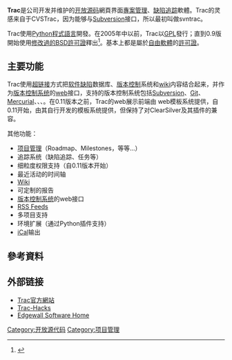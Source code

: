 {{noteTA|G1=IT|G2=FL|1=zh-hans:项目; zh-hant:專案;|2=zh-hans:质量; zh-hant:品質;}}
{{Infobox Software
| name = Trac
| logo = Trac logo.svg
| logo size = 200px
| screenshot =
| caption =
| developer = Edgewall Software
| released = {{Start date and age|2004|02|23}}
| latest_release_version = {{wikidata|property|reference|edit|P548=Q2804309|P348}}
| latest_release_date = {{wikidata|qualifier|P548=Q2804309|P348|P577}}，{{Time ago|{{wikidata|qualifier|raw|P548=Q2804309|P348|P577}}}}
| latest_preview_version = {{wikidata|property|reference|edit|P548=Q3295609|P348}}
| latest_preview_date = {{wikidata|qualifier|P548=Q3295609|P348|P577}}，{{Time ago|{{wikidata|qualifier|raw|P548=Q3295609|P348|P577}}}}
| operating_system = [[Windows|Windows]], [[macOS|macOS]], [[Linux|Linux]], [[BSD|BSD]]
| programming language = [[Python|Python]]
| genre = [[專案管理軟體|專案管理軟體]]與[[缺陷跟踪管理系统|缺陷跟踪管理系统]]
| language count = 48
| language footnote =<ref>{{cite web|title=Trac localization|url=https://www.transifex.com/projects/p/trac/|accessdate=2016-09-18|archive-date=2014-12-19|archive-url=https://web.archive.org/web/20141219220100/https://www.transifex.com/projects/p/trac/|dead-url=no}}</ref>
| license = [[BSD許可證|修改過的BSD許可證]]
}}

'''Trac'''是{{le|Edgewall}}公司开发并维护的[[开放源码|开放源码]]網頁界面[[專案管理|專案管理]]、[[缺陷追踪|缺陷追踪]]軟體。Trac的灵感来自于CVSTrac，因为能够与[[Subversion|Subversion]]接口，所以最初叫做svntrac。

Trac使用[[Python|Python]][[程式語言|程式語言]]開發。在2005年中以前，Trac以[[GNU通用公共許可證|GPL]]發行；直到0.9版開始使用[[BSD許可證|修改過的BSD許可證]]釋出<ref name="license">{{cite web | url=http://trac.edgewall.org/wiki/TracLicense | title=TracLicense - The Trac Project | publisher=Edgewall Trac | accessdate=2007-03-06 | archive-date=2007-02-28 | archive-url=https://web.archive.org/web/20070228023840/http://trac.edgewall.org/wiki/TracLicense | dead-url=no }}</ref>。基本上都是屬於[[自由軟體|自由軟體]]的[[软件许可证|許可證]]。

== 主要功能 ==
Trac使用[[超链接|超链接]]方式把[[软件缺陷|软件缺陷]]数据库、[[版本控制|版本控制]]系统和[[wiki|wiki]]内容结合起来，并作为[[版本控制系统|版本控制系统]]的[[World_Wide_Web|web]]接口，支持的版本控制系统包括[[Subversion|Subversion]]、[[Git|Git]]、[[Mercurial|Mercurial]]、{{le|Bazaar}}、{{le|Perforce}}、{{le|Darcs}}。在0.11版本之前，Trac的web展示前端由{{le|ClearSilver}} web模板系统提供，自0.11开始，由其自行开发的{{le|Genshi|Genshi (templating language)}}模板系统提供，但保持了对ClearSilver及其插件的兼容。

其他功能：

* [[项目管理|项目管理]]（Roadmap、Milestones，等等...）
* 追踪系统（缺陷追踪、任务等）
* 细粒度权限支持（自0.11版本开始）
* 最近活动的时间轴
* [[Wiki|Wiki]]
* 可定制的报告
* [[版本控制系统|版本控制系统]]的web接口
* [[RSS|RSS Feeds]]
* 多项目支持
* 环境扩展（通过Python插件支持）
* [[iCal|iCal]]输出

== 參考資料 ==
{{Reflist|2}}

== 外部链接 ==
* [http://trac.edgewall.org/ Trac官方網站]{{Wayback|url=http://trac.edgewall.org/ |date=20130408044448 }}
* [http://www.trac-hacks.org/ Trac-Hacks]{{Wayback|url=http://www.trac-hacks.org/ |date=20070605173257 }}
* [http://www.edgewall.org/ Edgewall Software Home]{{Wayback|url=http://www.edgewall.org/ |date=20090830181506 }}

{{Bug tracking systems}}

[[Category:开放源代码|Category:开放源代码]]
[[Category:项目管理|Category:项目管理]]